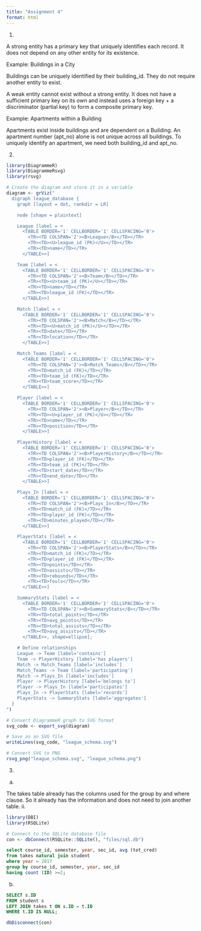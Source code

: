 ```yaml
---
title: "Assignment 4"
format: html
---
```


1.

A strong entity has a primary key that uniquely identifies each record. It does not depend on any other entity for its existence.

Example: Buildings in a City

Buildings can be uniquely identified by their building_id.
They do not require another entity to exist.

A weak entity cannot exist without a strong entity. It does not have a sufficient primary key on its own and instead uses a foreign key + a discriminator (partial key) to form a composite primary key.

Example: Apartments within a Building

Apartments exist inside buildings and are dependent on a Building.
An apartment number (apt_no) alone is not unique across all buildings.
To uniquely identify an apartment, we need both building_id and apt_no.

2.

```r
library(DiagrammeR)
library(DiagrammeRsvg)
library(rsvg)

# Create the diagram and store it in a variable
diagram <- grViz("
  digraph league_database {
    graph [layout = dot, rankdir = LR]

    node [shape = plaintext]

    League [label = <
      <TABLE BORDER='1' CELLBORDER='1' CELLSPACING='0'>
        <TR><TD COLSPAN='2'><B>League</B></TD></TR>
        <TR><TD><U>league_id (PK)</U></TD></TR>
        <TR><TD>name</TD></TR>
      </TABLE>>]

    Team [label = <
      <TABLE BORDER='1' CELLBORDER='1' CELLSPACING='0'>
        <TR><TD COLSPAN='2'><B>Team</B></TD></TR>
        <TR><TD><U>team_id (PK)</U></TD></TR>
        <TR><TD>name</TD></TR>
        <TR><TD>league_id (FK)</TD></TR>
      </TABLE>>]

    Match [label = <
      <TABLE BORDER='1' CELLBORDER='1' CELLSPACING='0'>
        <TR><TD COLSPAN='2'><B>Match</B></TD></TR>
        <TR><TD><U>match_id (PK)</U></TD></TR>
        <TR><TD>date</TD></TR>
        <TR><TD>location</TD></TR>
      </TABLE>>]

    Match_Teams [label = <
      <TABLE BORDER='1' CELLBORDER='1' CELLSPACING='0'>
        <TR><TD COLSPAN='2'><B>Match_Teams</B></TD></TR>
        <TR><TD>match_id (FK)</TD></TR>
        <TR><TD>team_id (FK)</TD></TR>
        <TR><TD>team_score</TD></TR>
      </TABLE>>]

    Player [label = <
      <TABLE BORDER='1' CELLBORDER='1' CELLSPACING='0'>
        <TR><TD COLSPAN='2'><B>Player</B></TD></TR>
        <TR><TD><U>player_id (PK)</U></TD></TR>
        <TR><TD>name</TD></TR>
        <TR><TD>position</TD></TR>
      </TABLE>>]

    PlayerHistory [label = <
      <TABLE BORDER='1' CELLBORDER='1' CELLSPACING='0'>
        <TR><TD COLSPAN='2'><B>PlayerHistory</B></TD></TR>
        <TR><TD>player_id (FK)</TD></TR>
        <TR><TD>team_id (FK)</TD></TR>
        <TR><TD>start_date</TD></TR>
        <TR><TD>end_date</TD></TR>
      </TABLE>>]

    Plays_In [label = <
      <TABLE BORDER='1' CELLBORDER='1' CELLSPACING='0'>
        <TR><TD COLSPAN='2'><B>Plays_In</B></TD></TR>
        <TR><TD>match_id (FK)</TD></TR>
        <TR><TD>player_id (FK)</TD></TR>
        <TR><TD>minutes_played</TD></TR>
      </TABLE>>]

    PlayerStats [label = <
      <TABLE BORDER='1' CELLBORDER='1' CELLSPACING='0'>
        <TR><TD COLSPAN='2'><B>PlayerStats</B></TD></TR>
        <TR><TD>match_id (FK)</TD></TR>
        <TR><TD>player_id (FK)</TD></TR>
        <TR><TD>points</TD></TR>
        <TR><TD>assists</TD></TR>
        <TR><TD>rebounds</TD></TR>
        <TR><TD>fouls</TD></TR>
      </TABLE>>]

    SummaryStats [label = <
      <TABLE BORDER='1' CELLBORDER='1' CELLSPACING='0'>
        <TR><TD COLSPAN='2'><B>SummaryStats</B></TD></TR>
        <TR><TD>total_points</TD></TR>
        <TR><TD>avg_points</TD></TR>
        <TR><TD>total_assists</TD></TR>
        <TR><TD>avg_assists</TD></TR>
      </TABLE>>, shape=ellipse];

    # Define relationships
    League -> Team [label='contains']
    Team -> PlayerHistory [label='has players']
    Match -> Match_Teams [label='includes']
    Match_Teams -> Team [label='participating']
    Match -> Plays_In [label='includes']
    Player -> PlayerHistory [label='belongs to']
    Player -> Plays_In [label='participates']
    Plays_In -> PlayerStats [label='records']
    PlayerStats -> SummaryStats [label='aggregates']
  }
")

# Convert DiagrammeR graph to SVG format
svg_code <- export_svg(diagram)

# Save as an SVG file
writeLines(svg_code, "league_schema.svg")

# Convert SVG to PNG
rsvg_png("league_schema.svg", "league_schema.png")

```


3.
a.

The takes table already has the columns used for the group by and where clause. So it already has the information and does not need to join another table. 
ii.
```r
library(DBI)
library(RSQLite)

# Connect to the SQLite database file
con <- dbConnect(RSQLite::SQLite(), "files/sql.db")
```
```sql
select course_id, semester, year, sec_id, avg (tot_cred) 
from takes natural join student 
where year = 2017 
group by course_id, semester, year, sec_id 
having count (ID) >=2;
```
b.

```sql
SELECT s.ID
FROM student s
LEFT JOIN takes t ON s.ID = t.ID
WHERE t.ID IS NULL;

```

```r
dbDisconnect(con)
```

